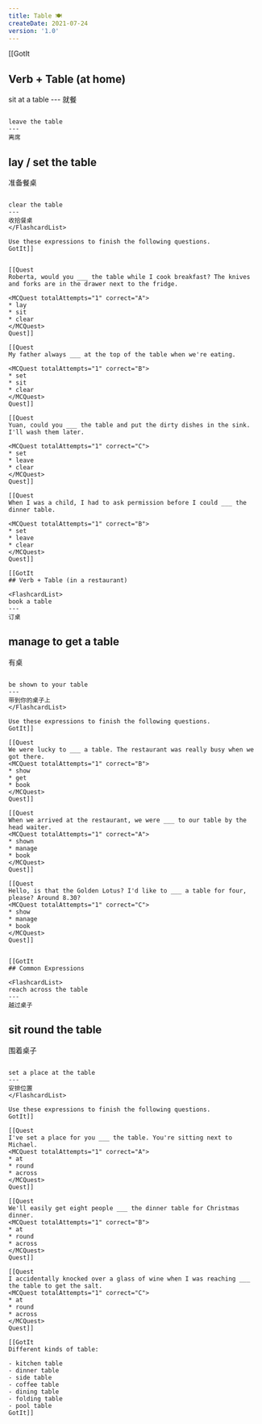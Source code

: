 ```yaml
---
title: Table 🍽
createDate: 2021-07-24
version: '1.0'
---
```


[[GotIt
## Verb + Table (at home)

<FlashcardList>
sit at a table
---
就餐

~~~

leave the table
---
离席

~~~

lay / set the table
---
准备餐桌

~~~

clear the table
---
收拾餐桌
</FlashcardList>

Use these expressions to finish the following questions.
GotIt]]


[[Quest
Roberta, would you ___ the table while I cook breakfast? The knives and forks are in the drawer next to the fridge.

<MCQuest totalAttempts="1" correct="A">
* lay
* sit
* clear
</MCQuest>
Quest]]

[[Quest
My father always ___ at the top of the table when we're eating.

<MCQuest totalAttempts="1" correct="B">
* set
* sit
* clear
</MCQuest>
Quest]]

[[Quest
Yuan, could you ___ the table and put the dirty dishes in the sink. I'll wash them later.

<MCQuest totalAttempts="1" correct="C">
* set
* leave
* clear
</MCQuest>
Quest]]

[[Quest
When I was a child, I had to ask permission before I could ___ the dinner table.

<MCQuest totalAttempts="1" correct="B">
* set
* leave
* clear
</MCQuest>
Quest]]

[[GotIt
## Verb + Table (in a restaurant)

<FlashcardList>
book a table
---
订桌

~~~

manage to get a table
---
有桌

~~~

be shown to your table
---
带到你的桌子上
</FlashcardList>

Use these expressions to finish the following questions.
GotIt]]

[[Quest
We were lucky to ___ a table. The restaurant was really busy when we got there.
<MCQuest totalAttempts="1" correct="B">
* show
* get
* book
</MCQuest>
Quest]]

[[Quest
When we arrived at the restaurant, we were ___ to our table by the head waiter.
<MCQuest totalAttempts="1" correct="A">
* shown
* manage
* book
</MCQuest>
Quest]]

[[Quest
Hello, is that the Golden Lotus? I'd like to ___ a table for four, please? Around 8.30?
<MCQuest totalAttempts="1" correct="C">
* show
* manage
* book
</MCQuest>
Quest]]


[[GotIt
## Common Expressions

<FlashcardList>
reach across the table
---
越过桌子

~~~

sit round the table
---
围着桌子

~~~

set a place at the table
---
安排位置
</FlashcardList>

Use these expressions to finish the following questions.
GotIt]]

[[Quest
I've set a place for you ___ the table. You're sitting next to Michael.
<MCQuest totalAttempts="1" correct="A">
* at
* round
* across
</MCQuest>
Quest]]

[[Quest
We'll easily get eight people ___ the dinner table for Christmas dinner.
<MCQuest totalAttempts="1" correct="B">
* at
* round
* across
</MCQuest>
Quest]]

[[Quest
I accidentally knocked over a glass of wine when I was reaching ___ the table to get the salt.
<MCQuest totalAttempts="1" correct="C">
* at
* round
* across
</MCQuest>
Quest]]

[[GotIt
Different kinds of table:

- kitchen table
- dinner table
- side table
- coffee table
- dining table
- folding table
- pool table
GotIt]]
